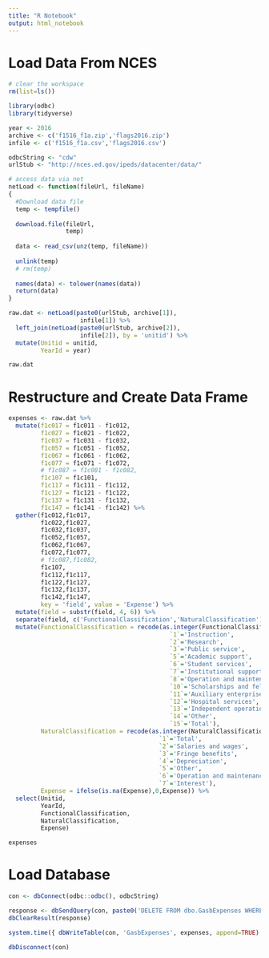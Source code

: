 ```yaml
---
title: "R Notebook"
output: html_notebook
---
```


# Load Data From NCES

```r
# clear the workspace
rm(list=ls())

library(odbc)
library(tidyverse)

year <- 2016
archive <- c('f1516_f1a.zip','flags2016.zip')
infile <- c('f1516_f1a.csv','flags2016.csv')

odbcString <- "cdw"
urlStub <- "http://nces.ed.gov/ipeds/datacenter/data/"

# access data via net
netLoad <- function(fileUrl, fileName)
{
  #Download data file
  temp <- tempfile()
  
  download.file(fileUrl,
                temp)
  
  data <- read_csv(unz(temp, fileName))
  
  unlink(temp)
  # rm(temp)
  
  names(data) <- tolower(names(data))
  return(data)
}

raw.dat <- netLoad(paste0(urlStub, archive[1]),
                    infile[1]) %>%
  left_join(netLoad(paste0(urlStub, archive[2]),
                    infile[2]), by = 'unitid') %>%
  mutate(Unitid = unitid,
         YearId = year)

raw.dat
```

# Restructure and Create Data Frame

```r

expenses <- raw.dat %>%
  mutate(f1c017 = f1c011 - f1c012,
         f1c027 = f1c021 - f1c022,
         f1c037 = f1c031 - f1c032,
         f1c057 = f1c051 - f1c052,
         f1c067 = f1c061 - f1c062,
         f1c077 = f1c071 - f1c072,
         # f1c087 = f1c081 - f1c082,
         f1c107 = f1c101,
         f1c117 = f1c111 - f1c112,
         f1c127 = f1c121 - f1c122,
         f1c137 = f1c131 - f1c132,
         f1c147 = f1c141 - f1c142) %>%
  gather(f1c012,f1c017,
         f1c022,f1c027,
         f1c032,f1c037,
         f1c052,f1c057,
         f1c062,f1c067,
         f1c072,f1c077,
         # f1c087,f1c082,
         f1c107,
         f1c112,f1c117,
         f1c122,f1c127,
         f1c132,f1c137,
         f1c142,f1c147,
         key = 'field', value = 'Expense') %>%
  mutate(field = substr(field, 4, 6)) %>%
  separate(field, c('FunctionalClassification','NaturalClassification'), 2) %>%
  mutate(FunctionalClassification = recode(as.integer(FunctionalClassification),
                                             `1`='Instruction',
                                             `2`='Research',
                                             `3`='Public service',
                                             `5`='Academic support',
                                             `6`='Student services',
                                             `7`='Institutional support',
                                             `8`='Operation and maintenance of plant',
                                             `10`='Scholarships and fellowships',
                                             `11`='Auxiliary enterprises',
                                             `12`='Hospital services',
                                             `13`='Independent operations',
                                             `14`='Other',
                                             `15`='Total'),
         NaturalClassification = recode(as.integer(NaturalClassification),
                                          `1`='Total',
                                          `2`='Salaries and wages',
                                          `3`='Fringe benefits',
                                          `4`='Depreciation',
                                          `5`='Other',
                                          `6`='Operation and maintenance of plant',
                                          `7`='Interest'),
         Expense = ifelse(is.na(Expense),0,Expense)) %>%
  select(Unitid,
         YearId,
         FunctionalClassification,
         NaturalClassification,
         Expense)

expenses
```

# Load Database

```r
con <- dbConnect(odbc::odbc(), odbcString)

response <- dbSendQuery(con, paste0('DELETE FROM dbo.GasbExpenses WHERE YearId=', year))
dbClearResult(response)

system.time({ dbWriteTable(con, 'GasbExpenses', expenses, append=TRUE) })

dbDisconnect(con)

```

